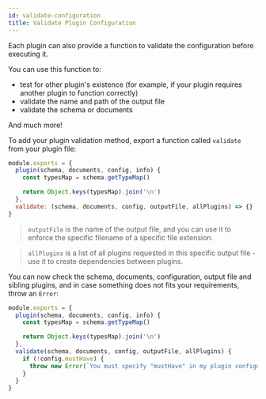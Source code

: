 ```yaml
---
id: validate-configuration
title: Validate Plugin Configuration
---
```


Each plugin can also provide a function to validate the configuration before executing it.

You can use this function to:

- test for other plugin's existence (for example, if your plugin requires another plugin to function correctly)
- validate the name and path of the output file
- validate the schema or documents

And much more!

To add your plugin validation method, export a function called `validate` from your plugin file:

```js
module.exports = {
  plugin(schema, documents, config, info) {
    const typesMap = schema.getTypeMap()

    return Object.keys(typesMap).join('\n')
  },
  validate: (schema, documents, config, outputFile, allPlugins) => {}
}
```

> `outputFile` is the name of the output file, and you can use it to enforce the specific filename of a specific file extension.

> `allPlugins` is a list of all plugins requested in this specific output file - use it to create dependencies between plugins.

You can now check the schema, documents, configuration, output file and sibling plugins, and in case something does not fits your requirements, throw an `Error`:

```js
module.exports = {
  plugin(schema, documents, config, info) {
    const typesMap = schema.getTypeMap()

    return Object.keys(typesMap).join('\n')
  },
  validate(schema, documents, config, outputFile, allPlugins) {
    if (!config.mustHave) {
      throw new Error(`You must specify "mustHave" in my plugin configuration!`)
    }
  }
}
```
